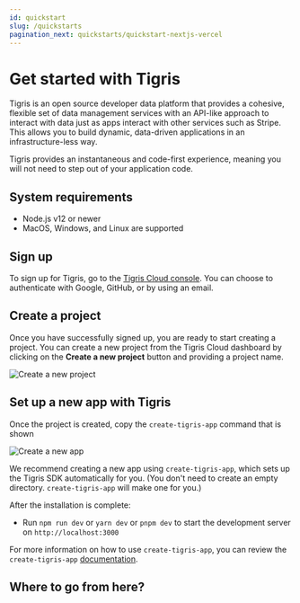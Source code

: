 ```yaml
---
id: quickstart
slug: /quickstarts
pagination_next: quickstarts/quickstart-nextjs-vercel
---
```



# Get started with Tigris

Tigris is an open source developer data platform that provides a cohesive,
flexible set of data management services with an API-like approach to interact
with data just as apps interact with other services such as Stripe. This allows
you to build dynamic, data-driven applications in an infrastructure-less way.

Tigris provides an instantaneous and code-first experience, meaning you will not
need to step out of your application code.

## System requirements

- Node.js v12 or newer
- MacOS, Windows, and Linux are supported

## Sign up

To sign up for Tigris, go to the <a href={tigrisConfig.signupUrl}>Tigris Cloud console</a>.
You can choose to authenticate with Google, GitHub, or by using an email.

## Create a project

Once you have successfully signed up, you are ready to start creating a project.
You can create a new project from the Tigris Cloud dashboard by clicking on the
**Create a new project** button and providing a project name.

![Create a new project](/img/screenshots/create-new-project-dialog.jpg)

## Set up a new app with Tigris

Once the project is created, copy the `create-tigris-app` command that is shown

![Create a new app](/img/screenshots/create-tigris-app-dialog.jpg)

We recommend creating a new app using `create-tigris-app`, which sets up the
Tigris SDK automatically for you. (You don't need to create an empty directory.
`create-tigris-app` will make one for you.)

After the installation is complete:

- Run `npm run dev` or `yarn dev` or `pnpm dev` to start the development server
  on `http://localhost:3000`

For more information on how to use `create-tigris-app`, you can review the
`create-tigris-app` [documentation](/docs/sdkstools/create-tigris-app/).

## Where to go from here?

<QuickstartFooter />
